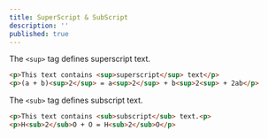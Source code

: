 ```yaml
---
title: SuperScript & SubScript
description: ''
published: true
---
```


The `<sup>` tag defines superscript text.
```html
<p>This text contains <sup>superscript</sup> text</p>
<p>(a + b)<sup>2</sup> = a<sup>2</sup> + b<sup>2<sup> + 2ab</p>
```

The `<sub>` tag defines subscript text.
```html
<p>This text contains <sub>subscript</sub> text.<p>
<p>H<sub>2</sub>O + O = H<sub>2</sub>O</p>
```